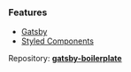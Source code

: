 
<Meta title="Starters/Gatsby" />

### Features

- [Gatsby](https://www.gatsbyjs.com/)
- [Styled Components](https://styled-components.com/)

Repository: <a href="https://github.com/srulfi/gatsby-boilerplate" target="_blank">**gatsby-boilerplate**</a>
